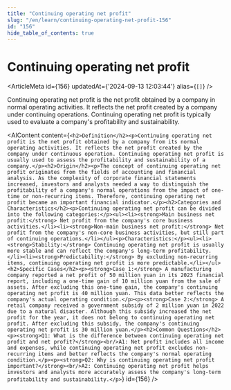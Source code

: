 ```yaml
---
title: "Continuing operating net profit"
slug: "/en/learn/continuing-operating-net-profit-156"
id: "156"
hide_table_of_contents: true
---
```



# Continuing operating net profit

<ArticleMeta id={156} updatedAt={'2024-09-13 12:03:44'} alias={`[]`} />
<div className='border-solid border-b border-t-0 my-4 border-[var(--ifm-color-gray-300)]' />

Continuing operating net profit is the net profit obtained by a company in normal operating activities. It reflects the net profit created by a company under continuing operations. Continuing operating net profit is typically used to evaluate a company's profitability and sustainability.

<AIContent content={`<h2>Definition</h2><p>Continuing operating net profit is the net profit obtained by a company from its normal operating activities. It reflects the net profit created by the company under continuous operation. Continuing operating net profit is usually used to assess the profitability and sustainability of a company.</p><h2>Origin</h2><p>The concept of continuing operating net profit originates from the fields of accounting and financial analysis. As the complexity of corporate financial statements increased, investors and analysts needed a way to distinguish the profitability of a company's normal operations from the impact of one-time or non-recurring items. Therefore, continuing operating net profit became an important financial indicator.</p><h2>Categories and Characteristics</h2><p>Continuing operating net profit can be divided into the following categories:</p><ul><li><strong>Main business net profit:</strong> Net profit from the company's core business activities.</li><li><strong>Non-main business net profit:</strong> Net profit from the company's non-core business activities, but still part of continuing operations.</li></ul><p>Characteristics:</p><ul><li><strong>Stability:</strong> Continuing operating net profit is usually more stable and can reflect the company's long-term profitability.</li><li><strong>Predictability:</strong> By excluding non-recurring items, continuing operating net profit is more predictable.</li></ul><h2>Specific Cases</h2><p><strong>Case 1:</strong> A manufacturing company reported a net profit of 50 million yuan in its 2023 financial report, including a one-time gain of 10 million yuan from the sale of assets. After excluding this one-time gain, the company's continuing operating net profit is 40 million yuan. This data better reflects the company's actual operating condition.</p><p><strong>Case 2:</strong> A retail company received a government subsidy of 2 million yuan in 2022 due to a natural disaster. Although this subsidy increased the net profit for the year, it does not belong to continuing operating net profit. After excluding this subsidy, the company's continuing operating net profit is 30 million yuan.</p><h2>Common Questions</h2><p><strong>Q1: What is the difference between continuing operating net profit and net profit?</strong><br/>A1: Net profit includes all income and expenses, while continuing operating net profit excludes non-recurring items and better reflects the company's normal operating condition.</p><p><strong>Q2: Why is continuing operating net profit important?</strong><br/>A2: Continuing operating net profit helps investors and analysts more accurately assess the company's long-term profitability and sustainability.</p>`} id={156} />

